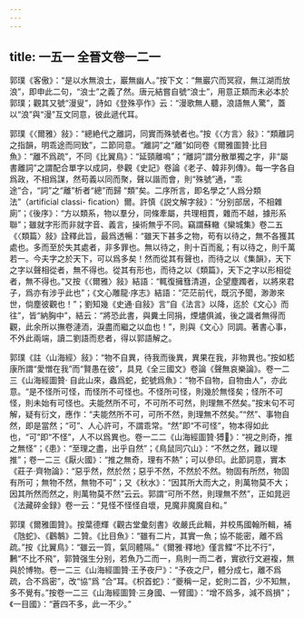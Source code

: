```yaml
---
---
---
```

title: 一五一 全晉文卷一二一
---




郭璞《客傲》：“是以水無浪士，巖無幽人。”按下文：“無巖穴而冥寂，無江湖而放浪”，即申此二句，“浪士”之義了然。唐元結嘗自號“浪士”，用意正類而未必本於郭璞；觀其又號“漫叟”，詩如《登殊亭作》云：“漫歌無人聽，浪語無人驚”，蓋以“浪”與“漫”互文同意，彼此遞代耳。

郭璞《〈爾雅〉敍》：“總絶代之離詞，同實而殊號者也。”按《〈方言〉敍》：“類離詞之指韻，明乖途而同致”，二節同意。“離詞”之“離”如同卷《爾雅圖贊·比目魚》：“離不爲疏”，不同《比翼鳥》：“延頸離鳴”；“離詞”謂分散單獨之字，非“屬書離詞”之謂配合單字以成詞，參觀《史記》卷論《老子、韓非列傳》。每一字各自爲政，不相爲謀，然苟義以同而聚，聲以諧而會，則“殊號”通，“乖途”合，“詞”之“離”析者“總”而歸 “類”矣。二序所言，即名學之“人爲分類法”（artificial classi- fication）爾。許慎《説文解字敍》：“分别部居，不相雜廁”；《後序》：“方以類系，物以羣分，同條牽屬，共理相貫，雜而不越，據形系聯”；雖就字形而非就字音、義言，操術無乎不同。竊謂蘇轍《欒城集》卷二五《〈類篇〉敍》詮釋此旨，最爲透暢：“雖天下甚多之物，苟有以待之，無不各獲其處也。多而至於失其處者，非多罪也。無以待之，則十百而亂；有以待之，則千萬若一。今夫字之於天下，可以爲多矣！然而從其有聲也，而待之以《集韻》，天下之字以聲相從者，無不得也。從其有形也，而待之以《類篇》，天下之字以形相從者，無不得也。”又按《〈爾雅〉敍》結語：“輒復擁篲清道，企望塵躅者，以將來君子，爲亦有涉乎此也”；《文心雕龍·序志》結語：“茫茫前代，既沉予聞，渺渺來世，倘塵彼觀也！”；劉知幾《史通·自敍》言“自《法言》以降，迄於《文心》而往”，皆“納胸中”，結云：“將恐此書，與糞土同捐，煙燼俱滅，後之識者無得而觀，此余所以撫卷漣洏，淚盡而繼之以血也！”，則與《文心》同調。著書心事，不外此兩端，讀二劉語而悲者，得以郭語解之。

郭璞《註〈山海經〉敍》：“物不自異，待我而後異，異果在我，非物異也。”按如嵇康所謂“愛憎在我”而“賢愚在彼”，具見《全三國文》卷論《聲無哀樂論》。卷一二三《山海經圖贊· 自此山來，蟲爲蛇，蛇號爲魚》：“物不自物，自物由人”，亦此意。“是不怪所可怪，而怪所不可怪也。不怪所可怪，則幾於無怪矣；怪所不可怪，則未始有可怪也。夫能然所不可，不可所不可然，則理無不然矣。”按末句不可解，疑有衍文，應作：“夫能然所不可，可所不然，則理無不然矣。”“然”、事物自然，即是當然；“可”、人心許可，不謂乖常。“然”即“不可怪”，物本得如此也，“可”即“不怪”，人不以爲異也。卷一二二《山海經圖贊·猼𧦧》：“視之則奇，推之無怪”；《患》：“至理之盡，出乎自然”；《鳥鼠同穴山》：“不然之然，難以理推”；卷一二三《厭火國》：“推之無奇，理有不熱”；可以參印。此節詞意，實本《莊子·齊物論》：“惡乎然，然於然；惡乎不然，不然於不然。物固有所然，物固有所可；無物不然，無物不可”；又《秋水》：“因其所大而大之，則萬物莫不大；因其所然而然之，則萬物莫不然”云云。郭謂“可所不然，則理無不然”，正如晁迥《法藏碎金録》卷一云：“見怪不怪怪自壞，見魔非魔魔自和。”

郭璞《爾雅圖贊》。按葉德輝《觀古堂彙刻書》收嚴氏此輯，并校馬國翰所輯，補《虺蛇》、《鸛鷒》二贊。《比目魚》：“雖有二片，其實一魚；協不能密，離不爲疏。”按《比翼鳥》：“雖云一質，氣同體隔。”《爾雅·釋地》僅言鰈“不比不行”，鶼“不比不飛”，郭贊强生分别，若魚乃二而一，鳥則一而二者，實欲行文避複，無與於博物。卷一二三《山海經圖贊·王予夜尸》：“予夜之尸，體分成七，離不爲疏，合不爲密”，改“協”爲 “合”耳。《枳首蛇》：“夔稱一足，蛇則二首，少不知無，多不覺有。”按卷一二三《山海經圖贊·三身國、一臂國》：“增不爲多，減不爲損”；《一目國》：“蒼四不多，此一不少。”